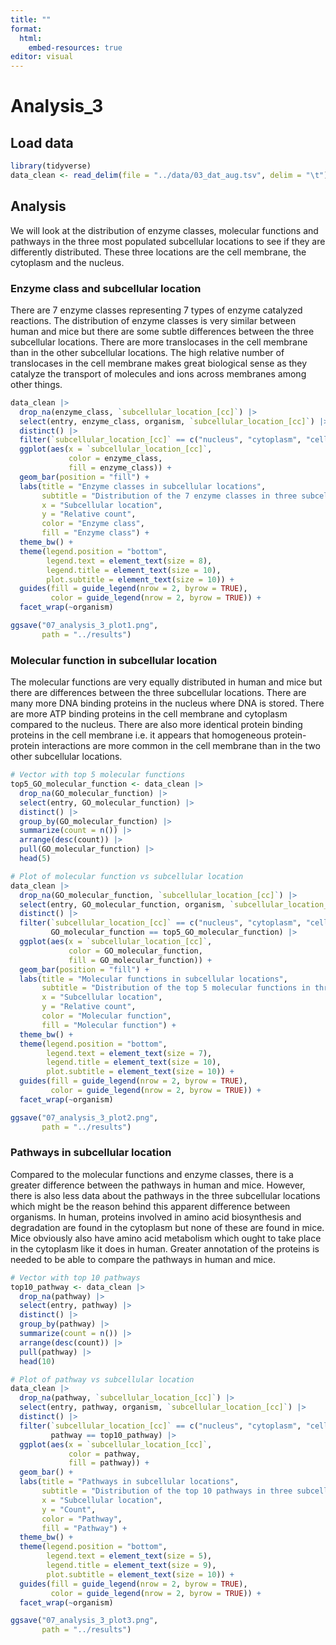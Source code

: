 ```yaml
---
title: ""
format:
  html:
    embed-resources: true
editor: visual
---
```


# Analysis_3

## Load data

```r
library(tidyverse)
data_clean <- read_delim(file = "../data/03_dat_aug.tsv", delim = "\t")
```

## Analysis

We will look at the distribution of enzyme classes, molecular functions and pathways in the three most populated subcellular locations to see if they are differently distributed. These three locations are the cell membrane, the cytoplasm and the nucleus.

### Enzyme class and subcellular location

There are 7 enzyme classes representing 7 types of enzyme catalyzed reactions. The distribution of enzyme classes is very similar between human and mice but there are some subtle differences between the three subcellular locations. There are more translocases in the cell membrane than in the other subcellular locations. The high relative number of translocases in the cell membrane makes great biological sense as they catalyze the transport of molecules and ions across membranes among other things.

```r
data_clean |>
  drop_na(enzyme_class, `subcellular_location_[cc]`) |>
  select(entry, enzyme_class, organism, `subcellular_location_[cc]`) |>
  distinct() |>
  filter(`subcellular_location_[cc]` == c("nucleus", "cytoplasm", "cell membrane")) |>
  ggplot(aes(x = `subcellular_location_[cc]`,
             color = enzyme_class,
             fill = enzyme_class)) +
  geom_bar(position = "fill") +
  labs(title = "Enzyme classes in subcellular locations",
       subtitle = "Distribution of the 7 enzyme classes in three subcellular locations",
       x = "Subcellular location",
       y = "Relative count",
       color = "Enzyme class",
       fill = "Enzyme class") +
  theme_bw() +
  theme(legend.position = "bottom",
        legend.text = element_text(size = 8),
        legend.title = element_text(size = 10),
        plot.subtitle = element_text(size = 10)) +
  guides(fill = guide_legend(nrow = 2, byrow = TRUE),
         color = guide_legend(nrow = 2, byrow = TRUE)) +
  facet_wrap(~organism)

ggsave("07_analysis_3_plot1.png",
       path = "../results")
```

### Molecular function in subcellular location

The molecular functions are very equally distributed in human and mice but there are differences between the three subcellular locations. There are many more DNA binding proteins in the nucleus where DNA is stored. There are more ATP binding proteins in the cell membrane and cytoplasm compared to the nucleus. There are also more identical protein binding proteins in the cell membrane i.e. it appears that homogeneous protein-protein interactions are more common in the cell membrane than in the two other subcellular locations.

```r
# Vector with top 5 molecular functions
top5_GO_molecular_function <- data_clean |>
  drop_na(GO_molecular_function) |>
  select(entry, GO_molecular_function) |>
  distinct() |>
  group_by(GO_molecular_function) |>
  summarize(count = n()) |>
  arrange(desc(count)) |>
  pull(GO_molecular_function) |>
  head(5)
```

```r
# Plot of molecular function vs subcellular location
data_clean |>
  drop_na(GO_molecular_function, `subcellular_location_[cc]`) |>
  select(entry, GO_molecular_function, organism, `subcellular_location_[cc]`) |>
  distinct() |>
  filter(`subcellular_location_[cc]` == c("nucleus", "cytoplasm", "cell membrane"),
         GO_molecular_function == top5_GO_molecular_function) |>
  ggplot(aes(x = `subcellular_location_[cc]`,
             color = GO_molecular_function,
             fill = GO_molecular_function)) +
  geom_bar(position = "fill") +
  labs(title = "Molecular functions in subcellular locations",
       subtitle = "Distribution of the top 5 molecular functions in three subcellular locations",
       x = "Subcellular location",
       y = "Relative count",
       color = "Molecular function",
       fill = "Molecular function") +
  theme_bw() +
  theme(legend.position = "bottom",
        legend.text = element_text(size = 7),
        legend.title = element_text(size = 10),
        plot.subtitle = element_text(size = 10)) +
  guides(fill = guide_legend(nrow = 2, byrow = TRUE),
         color = guide_legend(nrow = 2, byrow = TRUE)) +
  facet_wrap(~organism)

ggsave("07_analysis_3_plot2.png",
       path = "../results")
```

### Pathways in subcellular location

Compared to the molecular functions and enzyme classes, there is a greater difference between the pathways in human and mice. However, there is also less data about the pathways in the three subcellular locations which might be the reason behind this apparent difference between organisms. In human, proteins involved in amino acid biosynthesis and degradation are found in the cytoplasm but none of these are found in mice. Mice obviously also have amino acid metabolism which ought to take place in the cytoplasm like it does in human. Greater annotation of the proteins is needed to be able to compare the pathways in human and mice.

```r
# Vector with top 10 pathways
top10_pathway <- data_clean |>
  drop_na(pathway) |>
  select(entry, pathway) |>
  distinct() |>
  group_by(pathway) |>
  summarize(count = n()) |>
  arrange(desc(count)) |>
  pull(pathway) |> 
  head(10)
```

```r
# Plot of pathway vs subcellular location
data_clean |>
  drop_na(pathway, `subcellular_location_[cc]`) |>
  select(entry, pathway, organism, `subcellular_location_[cc]`) |>
  distinct() |>
  filter(`subcellular_location_[cc]` == c("nucleus", "cytoplasm", "cell membrane"),
         pathway == top10_pathway) |>
  ggplot(aes(x = `subcellular_location_[cc]`,
             color = pathway,
             fill = pathway)) +
  geom_bar() +
  labs(title = "Pathways in subcellular locations",
       subtitle = "Distribution of the top 10 pathways in three subcellular locations",
       x = "Subcellular location",
       y = "Count",
       color = "Pathway",
       fill = "Pathway") +
  theme_bw() +
  theme(legend.position = "bottom",
        legend.text = element_text(size = 5),
        legend.title = element_text(size = 9),
        plot.subtitle = element_text(size = 10)) +
  guides(fill = guide_legend(nrow = 2, byrow = TRUE),
         color = guide_legend(nrow = 2, byrow = TRUE)) +
  facet_wrap(~organism)

ggsave("07_analysis_3_plot3.png",
       path = "../results")
```

